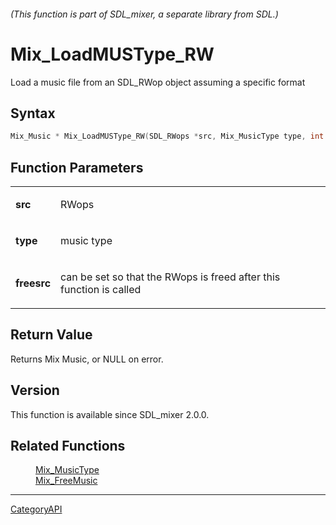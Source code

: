 ====== (This function is part of SDL_mixer, a separate library from SDL.) ======
= Mix_LoadMUSType_RW =

Load a music file from an SDL_RWop object assuming a specific format 

== Syntax ==

<syntaxhighlight lang='c'>
Mix_Music * Mix_LoadMUSType_RW(SDL_RWops *src, Mix_MusicType type, int freesrc);
</syntaxhighlight>

== Function Parameters ==

{|
|'''src'''
|RWops
|-
|'''type'''
|music type
|-
|'''freesrc'''
|can be set so that the RWops is freed after this function is called
|}

== Return Value ==

Returns Mix Music, or NULL on error.

== Version ==

This function is available since SDL_mixer 2.0.0.

== Related Functions ==

:[[Mix_MusicType]]
:[[Mix_FreeMusic]]

----
[[CategoryAPI]]


